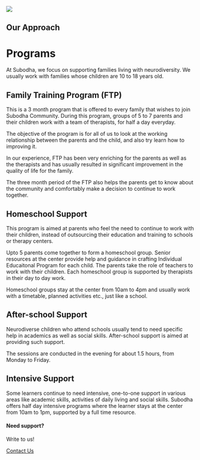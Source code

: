 <!---
---
title: Subodha Learning Community
subtitle: Supporting Neurodiverse Families
page-layout: custom

format:
  html:
    template-partials:
      - _theme/hero/title-block.html

buttons:
    - text: Know More
      href: /about.html
      class: primary

# hero-background-image: images/banner.jpg
hero-background-color: "#FDF4EE"
hero-color: "#4C6946"

---
--->
![](images/subodha-body-logo.png)

## Our Approach

::: {#approach}
:::


# Programs 

At Subodha, we focus on supporting families living with neurodiversity. We usually work with families whose children are 10 to 18 years old. 

## Family Training Program (FTP)

This is a 3 month program that is offered to every family that wishes to join Subodha Community. During this program, groups of 5 to 7 parents and their children work with a team of therapists, for half a day everyday. 

The objective of the program is for all of us to look at the working relationship between the parents and the child, and also try learn how to improving it. 

In our experience, FTP has been very enriching for the parents as well as the therapists and has usually resulted in significant improvement in the quality of life for the family. 

The three month period of the FTP also helps the parents get to know about the community and comfortably make a decision to continue to work together. 

## Homeschool Support

This program is aimed at parents who feel the need to continue to work with their children, instead of outsourcing their education and training to schools or therapy centers. 

Upto 5 parents come together to form a homeschool group. Senior resources at the center provide help and guidance in crafting Individual Educaitonal Program for each child. The parents take the role of teachers to work with their children. Each homeschool group is supported by therapists in their day to day work.

Homeschool groups stay at the center from 10am to 4pm and usually work with a timetable, planned activities etc., just like a school. 

## After-school Support

Neurodiverse children who attend schools usually tend to need specific help in academics as well as social skills. After-school support is aimed at providing such support. 

The sessions are conducted in the evening for about 1.5 hours, from Monday to Friday. 

## Intensive Support

Some learners continue to need intensive, one-to-one support in various areas like academic skills, activities of daily living and social skills. Subodha offers half day intensive programs where the learner stays at the center from 10am to 1pm, supported by a full time resource. 


::: {.page-cta}

#### Need support?

Write to us!

<a href="/contact" class="btn btn-primary">Contact Us</a>

:::




